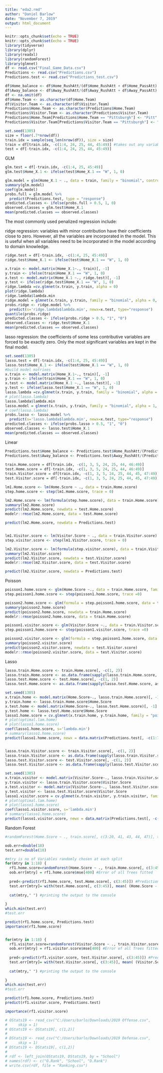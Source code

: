 ```yaml
---
title: "eda2.rmd"
author: "Daniel Barlow"
date: "November 7, 2019"
output: html_document
---
```


```r
knitr::opts_chunk$set(echo = TRUE)
knitr::opts_chunk$set(echo = TRUE)
library(tidyverse)
library(dplyr)
library(readxl)
library(randomForest)
library(glmnet)
df <- read.csv("Final_Game_Data.csv")
Predictions <- read.csv("Predictions.csv")
Predictions.test <- read.csv("Predictions_test.csv")
```

```r
df$Home_balance <- df$Home_RushAtt/(df$Home_RushAtt + df$Home_PassAtt)
df$Away_balance <- df$Away_RushAtt/(df$Away_RushAtt + df$Away_PassAtt)
df <- na.omit(df)
df$Home.Team <- as.character(df$Home.Team)
df$Visitor.Team <- as.character(df$Visitor.Team)
Predictions$Home.Team <- as.character(Predictions$Home.Team)
Predictions$Visitor.Team <- as.character(Predictions$Visitor.Team)
Predictions$Home.Team[Predictions$Home.Team == "Pittsburgh"] <- "Pitt"
Predictions$Visitor.Team[Predictions$Visitor.Team == "Pittsburgh"] <- "Pitt"
```

```r
set.seed(1305)
size = floor(.7*nrow(df))
train.idx = sample(seq_len(nrow(df)), size = size)
train = df[train.idx, -c(1:4, 24, 25, 44, 45:49)] #takes out any variables that have characters associated to them as well as spread, home.score, visitor.score, total
test = df[-train.idx, -c(1:4, 24, 25, 44, 45:49)]
```

GLM
```r
glm.test = df[-train.idx, -c(1:4, 25, 45:49)]
glm.test$Home_X.1 <- ifelse(test$Home_X.1 == "W", 1, 0)

glm.model = glm(Home_X.1 ~ ., data = train, family = "binomial", control = list(maxit = 50))
summary(glm.model)
coef(glm.model)
probs.full = glm.model %>% 
  predict(Predictions.test, type = "response")
predicted.classes <- ifelse(probs.full > 0.5, 1, 0)
observed.classes = glm.test$Home_X.1
mean(predicted.classes == observed.classes)
```

The most commonly used penalized regression include:

ridge regression: variables with minor contribution have their coefficients close to zero. However, all the variables are incorporated in the model. This is useful when all variables need to be incorporated in the model according to domain knowledge.
```r
ridge.test = df[-train.idx, -c(1:4, 25, 45:49)]
ridge.test$Home_X.1 <- ifelse(test$Home_X.1 == "W", 1, 0)

x.train <- model.matrix(Home_X.1~., train)[, -1]
y.train <- ifelse(train$Home_X.1 == "W", 1, 0)
x.test <- model.matrix(Home_X.1 ~., ridge.test)[, -1]
y.test <- ifelse(ridge.test$Home_X.1 == "W", 1, 0)
ridge.lambda =cv.glmnet(x.train, y.train, alpha = 0)
plot(ridge.lambda)
ridge.lambda$lambda.min
ridge.model = glmnet(x.train, y.train, family = "binomial", alpha = 0, lambda = ridge.lambda$lambda.min)
probs.ridge <- ridge.model %>% 
  predict(s='ridge.lambda$lambda.min', newx=x.test, type="response")
quantile(probs.ridge)
predicted.classes <- ifelse(probs.ridge > 0.5, "1", "0")
observed.classes <- ridge.test$Home_X.1
mean(predicted.classes == observed.classes)
```

lasso regression: the coefficients of some less contributive variables are forced to be exactly zero. Only the most significant variables are kept in the final model.
```r
set.seed(1305)
lasso.test = df[-train.idx, -c(1:4, 25, 45:49)]
lasso.test$Home_X.1 <- ifelse(test$Home_X.1 == "W", 1, 0)
#build model matrixes
x.train <- model.matrix(Home_X.1~., train)[, -1]
y.train <- ifelse(train$Home_X.1 == "W", 1, 0)
x.test <- model.matrix(Home_X.1 ~., lasso.test)[, -1]
y.test <- ifelse(lasso.test$Home_X.1 == "W", 1, 0)
lasso.lambda =cv.glmnet(x.train, y.train, family = "binomial", alpha = 1)
# plot(lasso.lambda)
lasso.lambda$lambda.min
lasso.model = glmnet(x.train, y.train, family = "binomial", alpha = 1, lambda = lasso.lambda$lambda.min)
# coef(lasso.lambda)
probs.lasso <- lasso.model %>% 
  predict(s='lasso.lambda$lambda.min', newx=x.test, type="response")
predicted.classes <- ifelse(probs.lasso > 0.5, "1", "0")
observed.classes <- lasso.test$Home_X.1
mean(predicted.classes == observed.classes)
```

Linear
```r
Predictions.test$Home_balance <- Predictions.test$Home_RushAtt/(Predictions.test$Home_RushAtt + Predictions.test$Home_PassAtt)
Predictions.test$Away_balance <- Predictions.test$Away_RushAtt/(Predictions.test$Away_RushAtt + Predictions.test$Away_PassAtt)
  
train.Home.score = df[train.idx, -c(1, 3, 5, 24, 25, 44, 46:49)]
test.Home.score = df[-train.idx, -c(1, 3, 5, 24, 25, 44, 46:49)]
train.Visitor.score = df[train.idx, -c(1, 3, 5, 24, 25, 44, 45, 47:49)]
test.Visitor.score = df[-train.idx, -c(1, 3, 5, 24, 25, 44, 45, 47:49)]

lm1.Home.score <- lm(Home.Score ~ ., data = train.Home.score)
step.home.score <- step(lm1.Home.score, trace = 0)

lm2.Home.score <- lm(formula(step.home.score), data = train.Home.score)
summary(lm2.Home.score)
predict(lm2.Home.score, newdata = test.Home.score)
modelr::rmse(lm2.Home.score, data = test.Home.score)

predict(lm2.Home.score, newdata = Predictions.test)


lm1.Visitor.score <- lm(Visitor.Score ~ ., data = train.Visitor.score)
step.visitor.score <- step(lm1.Visitor.score, trace = 0)

lm2.Visitor.score <- lm(formula(step.visitor.score), data = train.Visitor.score)
summary(lm2.Visitor.score)
predict(lm2.Visitor.score, newdata = test.Visitor.score)
modelr::rmse(lm2.Visitor.score, data = test.Visitor.score)

predict(lm2.Visitor.score, newdata = Predictions.test)
```

Poisson
```r
poisson1.home.score <- glm(Home.Score ~., data = train.Home.score, family = poisson) 
step.poisson1.home.score <- step(poisson1.home.score, trace =0)

poisson2.home.score <- glm(formula = step.poisson1.home.score, data = train.Home.score)
summary(poisson2.home.score)
predict(poisson2.home.score, newdata = train.Home.score)
modelr::rmse(poisson2.home.score, data = train.Home.score)

poisson1.visitor.score <- glm(Visitor.Score ~., data = train.Visitor.score, family = poisson)
step.poisson1.home.score <- step(poisson1.visitor.score, trace =0)

poisson2.visitor.score <- glm(formula = step.poisson1.home.score, data = train.Visitor.score)
summary(poisson2.visitor.score)
predict(poisson2.visitor.score, newdata = test.Visitor.score)
modelr::rmse(poisson2.visitor.score, data = test.Visitor.score)
```

Lasso
```r
lasso.train.Home.score <- train.Home.score[, -c(1, 2)]
lasso.train.Home.score <- as.data.frame(sapply(lasso.train.Home.score, as.numeric))
lasso.test.Home.score <- test.Home.score[, -c(1, 2)]
lasso.test.Home.score <- as.data.frame(sapply(lasso.test.Home.score, as.numeric))

set.seed(1305)
x.train.home <- model.matrix(Home.Score~., lasso.train.Home.score)[, -1]
y.train.home <- lasso.train.Home.score$Home.Score
x.test.home <- model.matrix(Home.Score~., lasso.test.Home.score)[, -1]
y.test.home <- lasso.test.Home.score$Home.Score
lasso1.home.score = cv.glmnet(x.train.home, y.train.home, family = "poisson", alpha = 1)
# plot(optimal.lam.home)
# plot(lasso1.home.score)
coef(lasso1.home.score, s='lambda.min')
# summary(lasso1.home.score)
predict(lasso1.home.score, newx = data.matrix(Predictions.test[, -c(1:7)]), type = "response", s = 'lambda.min')


lasso.train.Visitor.score <- train.Visitor.score[, -c(1, 2)]
lasso.train.Visitor.score <- as.data.frame(sapply(lasso.train.Visitor.score, as.numeric))
lasso.test.Visitor.score <- test.Visitor.score[, -c(1, 2)]
lasso.test.Visitor.score <- as.data.frame(sapply(lasso.test.Visitor.score, as.numeric))

set.seed(1305)
x.train.visitor <- model.matrix(Visitor.Score~., lasso.train.Visitor.score)[, -1]
y.train.visitor <- lasso.train.Visitor.score$Visitor.Score
x.test.visitor <- model.matrix(Visitor.Score~., lasso.test.Visitor.score)[, -1]
y.test.visitor <- lasso.test.Visitor.score$Visitor.Score
lasso1.visitor.score = cv.glmnet(x.train.visitor, y.train.visitor, family = "poisson", alpha = 1)
# plot(optimal.lam.home)
# plot(lasso1.home.score)
coef(lasso1.visitor.score, s='lambda.min')
# summary(lasso1.home.score)
predict(lasso1.visitor.score, newx = data.matrix(Predictions.test[, -c(1:7)]), type = "response", s = 'lambda.min')
```



Random Forest
```r
#randomForest(Home.Score ~ ., train.score[, c(3:20, 41, 43, 44, 47)], type = "regression")

oob.err=double(18)
test.err=double(18)

#mtry is no of Variables randomly chosen at each split
for(mtry in 1:18) {
  rf1.home.score=randomForest(Home.Score ~ ., train.Home.score[, c(3:45)], type = "regression", mtry=mtry, ntree=400) 
  oob.err[mtry] = rf1.home.score$mse[400] #Error of all Trees fitted
  
  pred<-predict(rf1.home.score, test.Home.score[, c(3:45)]) #Predictions on Test Set for each Tree
  test.err[mtry]= with(test.Home.score[, c(3:45)], mean( (Home.Score - pred)^2)) #Mean Squared Test Error
  
  cat(mtry," ") #printing the output to the console
  
}
which.min(test.err)
#test.err

predict(rf1.home.score, Predictions.test)
importance(rf1.home.score)


for(mtry in 1:18) {
  rf1.visitor.score=randomForest(Visitor.Score ~ ., train.Visitor.score[, c(3:45)], type = "regression", mtry=mtry, ntree=400) 
  oob.err[mtry] = rf1.visitor.score$mse[400] #Error of all Trees fitted
  
  pred<-predict(rf1.visitor.score, test.Visitor.score[, c(3:45)]) #Predictions on Test Set for each Tree
  test.err[mtry]= with(test.Visitor.score[, c(3:45)], mean( (Visitor.Score - pred)^2)) #Mean Squared Test Error
  
  cat(mtry," ") #printing the output to the console
  
}
which.min(test.err)
#test.err

predict(rf1.home.score, Predictions.test)
predict(rf1.visitor.score, Predictions.test)

importance(rf1.visitor.score)
```







```r
# OStats19 <- read_csv("C:/Users/barlo/Downloads/2019 Offense.csv", 
#     skip = 1)
# OStats19 <- OStats19[, c(1,2)]
# 
# DStats19 <- read_csv("C:/Users/barlo/Downloads/2019 Defense.csv", 
#     skip = 1)
# DStats19 <- DStats19[, c(1,2)]
# 
# rdf <- left_join(OStats19, DStats19, by = "School")
# names(rdf) <- c("O.Rank", "School", "D.Rank")
# write.csv(rdf, file = "Ranking.csv")
```

